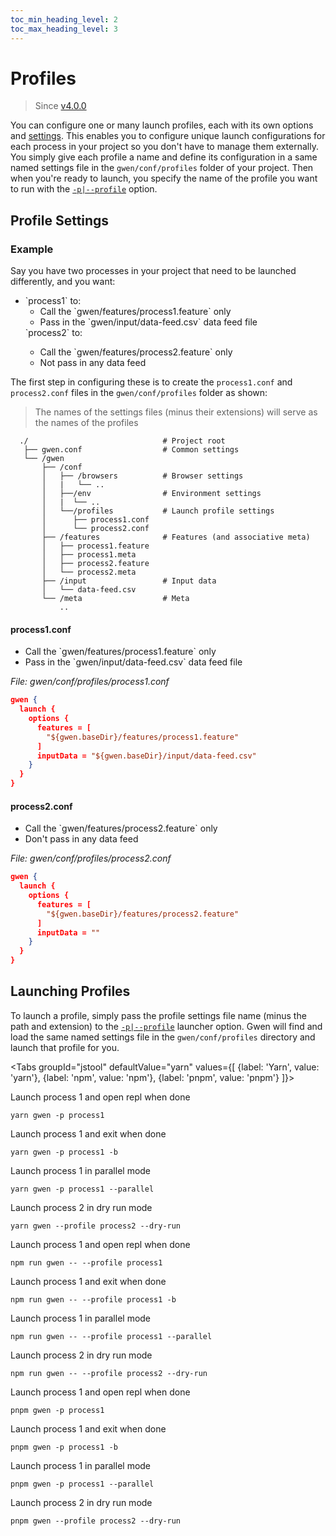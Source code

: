 ```yaml
--- 
toc_min_heading_level: 2
toc_max_heading_level: 3
---
```



# Profiles

> Since [v4.0.0](https://github.com/gwen-interpreter/gwen-web/releases/tag/v4.0.0)

You can configure one or many launch profiles, each with its own options and [settings](/docs/settings). This enables you to configure unique launch configurations for each process in your project so you don't have to manage them externally. You simply give each profile a name and define its configuration in a same named settings file in the `gwen/conf/profiles` folder of your project. Then when you're ready to launch, you specify the name of the profile you want to run with the [`-p|--profile`](/docs/launcher#gwen-launch-options-profile) option.

## Profile Settings

### Example

Say you have two processes in your project that need to be launched differently, and you want:

<ul>
  <li>
   `process1` to:
    <ul>
      <li>Call the `gwen/features/process1.feature` only</li>
      <li>Pass in the `gwen/input/data-feed.csv` data feed file</li>
    </ul>
  </li>
  `process2` to:
    <ul>
      <li>Call the `gwen/features/process2.feature` only</li>
      <li>Not pass in any data feed</li>
    </ul>
</ul>


The first step in configuring these is to create the `process1.conf` and `process2.conf` files in the `gwen/conf/profiles` folder as shown:

> The names of the settings files (minus their extensions) will serve as the names of the profiles

```shell {10,11}
  ./                              # Project root
   ├── gwen.conf                  # Common settings
   └── /gwen
       ├── /conf
       │   ├── /browsers          # Browser settings
       │   |   └── ..
       │   ├──/env                # Environment settings
       │   |  └── ..
       │   └──/profiles           # Launch profile settings
       │      ├── process1.conf
       │      └── process2.conf
       ├── /features              # Features (and associative meta)
       │   ├── process1.feature
       │   ├── process1.meta
       │   ├── process2.feature
       │   └── process2.meta
       ├── /input                 # Input data
       │   └── data-feed.csv
       └── /meta                  # Meta
           ..
```

#### process1.conf

<ul>
  <li>Call the `gwen/features/process1.feature` only</li>
  <li>Pass in the `gwen/input/data-feed.csv` data feed file</li>
</ul>

*File: gwen/conf/profiles/process1.conf*
```json
gwen {
  launch {
    options {
      features = [
        "${gwen.baseDir}/features/process1.feature"
      ]
      inputData = "${gwen.baseDir}/input/data-feed.csv"
    }
  }
}
```

#### process2.conf

<ul>
  <li>Call the `gwen/features/process2.feature` only</li>
  <li>Don't pass in any data feed</li>
</ul>

*File: gwen/conf/profiles/process2.conf*
```json
gwen {
  launch {
    options {
      features = [
        "${gwen.baseDir}/features/process2.feature"
      ]
      inputData = ""
    }
  }
}
```

## Launching Profiles

  To launch a profile, simply pass the profile settings file name (minus the path and extension) to the [`-p|--profile`](/docs/launcher#gwen-launch-options-profile) launcher option. Gwen will find and load the same named settings file in the `gwen/conf/profiles` directory and launch that profile for you.

<Tabs
  groupId="jstool"
  defaultValue="yarn"
  values={[
    {label: 'Yarn', value: 'yarn'},
    {label: 'npm', value: 'npm'},
    {label: 'pnpm', value: 'pnpm'}
  ]}>

<TabItem value="yarn">

Launch process 1 and open repl when done

```shell
yarn gwen -p process1
```

Launch process 1 and exit when done

```shell
yarn gwen -p process1 -b
```

Launch process 1 in parallel mode

```shell
yarn gwen -p process1 --parallel
```

Launch process 2 in dry run mode

```shell
yarn gwen --profile process2 --dry-run
```

</TabItem>
<TabItem value="npm">

Launch process 1 and open repl when done

```shell
npm run gwen -- --profile process1
```

Launch process 1 and exit when done

```shell
npm run gwen -- --profile process1 -b
```

Launch process 1 in parallel mode

```shell
npm run gwen -- --profile process1 --parallel
```

Launch process 2 in dry run mode

```shell
npm run gwen -- --profile process2 --dry-run
```

</TabItem>
<TabItem value="pnpm">

Launch process 1 and open repl when done

```shell
pnpm gwen -p process1
```

Launch process 1 and exit when done

```shell
pnpm gwen -p process1 -b
```

Launch process 1 in parallel mode

```shell
pnpm gwen -p process1 --parallel
```

Launch process 2 in dry run mode

```shell
pnpm gwen --profile process2 --dry-run
```

</TabItem>
</Tabs>